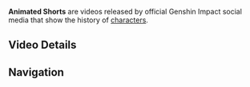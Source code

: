 {{Terminology Infobox
|type         = Genshin Impact
|type2        = Video Types
}}
'''Animated Shorts''' are videos released by official Genshin Impact social media that show the history of [[character]]s.

==Video Details==
{{Videos by Category Table|Animated Shorts}}

==Navigation==
{{Lore Navbox|Media}}
